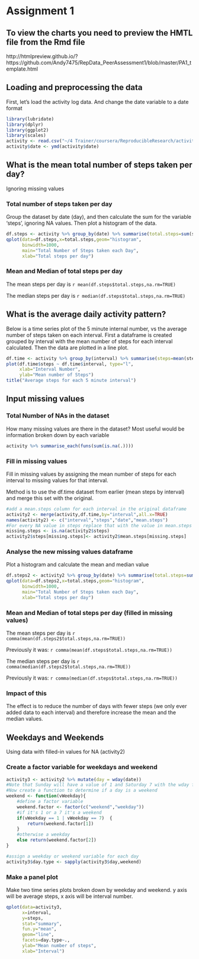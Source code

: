 Assignment 1
========================================================

## To view the charts you need to preview the HMTL file from the Rmd file
http://htmlpreview.github.io/?https://github.com/Andy7475/RepData_PeerAssessment1/blob/master/PA1_template.html

## Loading and preprocessing the data

First, let's load the activity log data. And change the date variable to a date format
```r
library(lubridate)
library(dplyr)
library(ggplot2)
library(scales)
activity <- read.csv("~/4 Trainer/coursera/ReproducibleResearch/activity.csv")
activity$date <- ymd(activity$date)
```
## What is the mean total number of steps taken per day?
Ignoring missing values

### Total number of steps taken per day
Group the dataset by date (day), and then calculate the sum for the variable 'steps', ignoring NA values. Then plot a histogram of the data.

```r
df.steps <- activity %>% group_by(date) %>% summarise(total.steps=sum(steps,na.rm=TRUE))
qplot(data=df.steps,x=total.steps,geom="histogram",
      binwidth=1000,
      main="Total Number of Steps taken each Day",
      xlab="Total steps per day")
```

### Mean and Median of total steps per day
The mean steps per day is `r mean(df.steps$total.steps,na.rm=TRUE)`

The median steps per day is `r median(df.steps$total.steps,na.rm=TRUE) `

## What is the average daily activity pattern?
Below is a time series plot of the 5 minute internal number, vs the average number of steps taken on each interval. First a dataframe is created grouped by interval with the mean number of steps for each interval calculated. Then the data are plotted in a line plot.

```r
df.time <- activity %>% group_by(interval) %>% summarise(steps=mean(steps,na.rm=TRUE))
plot(df.time$steps ~ df.time$interval, type="l",
     xlab="Interval Number",
     ylab="Mean number of Steps")
title("Average steps for each 5 minute interval")
```

## Input missing values

### Total Number of NAs in the dataset
How many missing values are there in the dataset? Most useful would be information broken down by each variable

```r
activity %>% summarise_each(funs(sum(is.na(.))))
```

### Fill in missing values

Fill in missing values by assigning the mean number of steps for each interval to missing values for that interval.

Method is to use the df.time dataset from earlier (mean steps by interval) and merge this set with the original.

```r
#add a mean.steps column for each interval in the original dataframe
activity2 <- merge(activity,df.time,by="interval",all.x=TRUE)
names(activity2) <- c("interval","steps","date","mean.steps")
#For every NA value in steps replace that with the value in mean.steps from the df.time dataframe
missing.steps <- is.na(activity2$steps)
activity2$steps[missing.steps]<- activity2$mean.steps[missing.steps]
```

### Analyse the new missing values dataframe
Plot a histogram and calculate the mean and median value

```r
df.steps2 <- activity2 %>% group_by(date) %>% summarise(total.steps=sum(steps,na.rm=TRUE))
qplot(data=df.steps2,x=total.steps,geom="histogram",
      binwidth=1000,
      main="Total Number of Steps taken each Day",
      xlab="Total steps per day")
```

### Mean and Median of total steps per day (filled in missing values)
The mean steps per day is `r comma(mean(df.steps2$total.steps,na.rm=TRUE))`

Previously it was: `r comma(mean(df.steps$total.steps,na.rm=TRUE))`

The median steps per day is `r comma(median(df.steps2$total.steps,na.rm=TRUE)) `

Previously it was: `r comma(median(df.steps$total.steps,na.rm=TRUE))`

### Impact of this
The effect is to reduce the number of days with fewer steps (we only ever added data to each interval) and therefore increase the mean and the median values.

## Weekdays and Weekends

Using data with filled-in values for NA (activity2)

### Create a factor variable for weekdays and weekend

```r
activity3 <- activity2 %>% mutate(day = wday(date))
#Note that Sunday will have a value of 1 and Saturday 7 with the wday function
#Now create a function to determine if a day is a weekend 
weekend <- function(vWeekday){
    #define a factor variable
    weekend.factor <- factor(c("weekend","weekday"))
    #if it's 1 or a 7 it's a weekend
    if(vWeekday == 1 | vWeekday == 7)  {
        return(weekend.factor[1])
    }
    #otherwise a weekday
    else return(weekend.factor[2])
}

#assign a weekday or weekend variable for each day
activity3$day.type <- sapply(activity3$day,weekend)

```

### Make a panel plot

Make two time series plots broken down by weekday and weekend. y axis will be average steps, x axis will be interval number.
```r
qplot(data=activity3,
      x=interval,
      y=steps,
      stat="summary",
      fun.y="mean",
      geom="line",
      facets=day.type~.,
      ylab="Mean number of steps",
      xlab="Interval")
```
